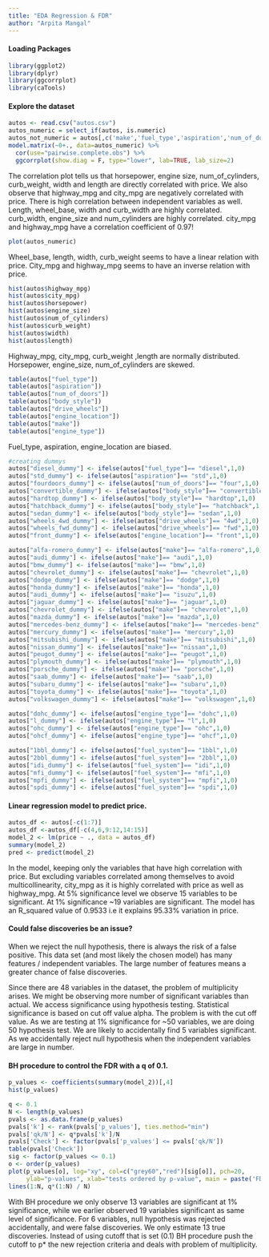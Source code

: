 ```yaml
---
title: "EDA Regression & FDR"
author: "Arpita Mangal"
---
```



#### Loading Packages

```r
library(ggplot2)
library(dplyr)
library(ggcorrplot)
library(caTools)
```

#### Explore the dataset

```r
autos <- read.csv("autos.csv")
autos_numeric = select_if(autos, is.numeric)
autos_not_numeric = autos[,c('make','fuel_type','aspiration','num_of_doors','body_style','drive_wheels','engine_location','engine_type','fuel_system')]
model.matrix(~0+., data=autos_numeric) %>%
  cor(use="pairwise.complete.obs") %>%
  ggcorrplot(show.diag = F, type="lower", lab=TRUE, lab_size=2)
```

The correlation plot tells us that horsepower, engine size, num_of_cylinders, curb_weight, width and length are directly correlated with price. We also observe that highway_mpg and city_mpg are negatively correlated with price. There is high correlation between independent variables as well. Length, wheel_base, width and curb_width are highly correlated. curb_width, engine_size and num_cylinders are highly correlated. city_mpg and highway_mpg have a correlation coefficient of 0.97!

```r
plot(autos_numeric)
```

Wheel_base, length, width, curb_weight seems to have a linear relation with price. City_mpg and highway_mpg seems to have an inverse relation with price.  

```r
hist(autos$highway_mpg)
hist(autos$city_mpg)
hist(autos$horsepower)
hist(autos$engine_size)
hist(autos$num_of_cylinders)
hist(autos$curb_weight)
hist(autos$width)
hist(autos$length)
```
Highway_mpg, city_mpg, curb_weight ,length are normally distributed. Horsepower, engine_size, num_of_cylinders are skewed.     

```r
table(autos["fuel_type"])
table(autos["aspiration"])
table(autos["num_of_doors"])
table(autos["body_style"])
table(autos["drive_wheels"])
table(autos["engine_location"])
table(autos["make"])
table(autos["engine_type"])
```

Fuel_type, aspiration, engine_location are biased.  


```r
#creating dummys
autos["diesel_dummy"] <- ifelse(autos["fuel_type"]== "diesel",1,0)
autos["std_dummy"] <- ifelse(autos["aspiration"]== "std",1,0)
autos["fourdoors_dummy"] <- ifelse(autos["num_of_doors"]== "four",1,0)
autos["convertible_dummy"] <- ifelse(autos["body_style"]== "convertible",1,0)
autos["hardtop_dummy"] <- ifelse(autos["body_style"]== "hardtop",1,0)
autos["hatchback_dummy"] <- ifelse(autos["body_style"]== "hatchback",1,0)
autos["sedan_dummy"] <- ifelse(autos["body_style"]== "sedan",1,0)
autos["wheels_4wd_dummy"] <- ifelse(autos["drive_wheels"]== "4wd",1,0)
autos["wheels_fwd_dummy"] <- ifelse(autos["drive_wheels"]== "fwd",1,0)
autos["front_dummy"] <- ifelse(autos["engine_location"]== "front",1,0)

autos["alfa-romero_dummy"] <- ifelse(autos["make"]== "alfa-romero",1,0)
autos["audi_dummy"] <- ifelse(autos["make"]== "audi",1,0)
autos["bmw_dummy"] <- ifelse(autos["make"]== "bmw",1,0)
autos["chevrolet_dummy"] <- ifelse(autos["make"]== "chevrolet",1,0)
autos["dodge_dummy"] <- ifelse(autos["make"]== "dodge",1,0)
autos["honda_dummy"] <- ifelse(autos["make"]== "honda",1,0)
autos["audi_dummy"] <- ifelse(autos["make"]== "isuzu",1,0)
autos["jaguar_dummy"] <- ifelse(autos["make"]== "jaguar",1,0)
autos["chevrolet_dummy"] <- ifelse(autos["make"]== "chevrolet",1,0)
autos["mazda_dummy"] <- ifelse(autos["make"]== "mazda",1,0)
autos["mercedes-benz_dummy"] <- ifelse(autos["make"]== "mercedes-benz",1,0)
autos["mercury_dummy"] <- ifelse(autos["make"]== "mercury",1,0)
autos["mitsubishi_dummy"] <- ifelse(autos["make"]== "mitsubishi",1,0)
autos["nissan_dummy"] <- ifelse(autos["make"]== "nissan",1,0)
autos["peugot_dummy"] <- ifelse(autos["make"]== "peugot",1,0)
autos["plymouth_dummy"] <- ifelse(autos["make"]== "plymouth",1,0)
autos["porsche_dummy"] <- ifelse(autos["make"]== "porsche",1,0)
autos["saab_dummy"] <- ifelse(autos["make"]== "saab",1,0)
autos["subaru_dummy"] <- ifelse(autos["make"]== "subaru",1,0)
autos["toyota_dummy"] <- ifelse(autos["make"]== "toyota",1,0)
autos["volkswagen_dummy"] <- ifelse(autos["make"]== "volkswagen",1,0)

autos["dohc_dummy"] <- ifelse(autos["engine_type"]== "dohc",1,0)
autos["l_dummy"] <- ifelse(autos["engine_type"]== "l",1,0)
autos["ohc_dummy"] <- ifelse(autos["engine_type"]== "ohc",1,0)
autos["ohcf_dummy"] <- ifelse(autos["engine_type"]== "ohcf",1,0)

autos["1bbl_dummy"] <- ifelse(autos["fuel_system"]== "1bbl",1,0)
autos["2bbl_dummy"] <- ifelse(autos["fuel_system"]== "2bbl",1,0)
autos["idi_dummy"] <- ifelse(autos["fuel_system"]== "idi",1,0)
autos["mfi_dummy"] <- ifelse(autos["fuel_system"]== "mfi",1,0)
autos["mpfi_dummy"] <- ifelse(autos["fuel_system"]== "mpfi",1,0)
autos["spdi_dummy"] <- ifelse(autos["fuel_system"]== "spdi",1,0)

```

#### Linear regression model to predict price.

```r
autos_df <- autos[-c(1:7)]
autos_df <-autos_df[-c(4,6,9:12,14:15)]
model_2 <- lm(price ~ ., data = autos_df)
summary(model_2)
pred <- predict(model_2)
```

In the model, keeping only the variables that have high correlation with price. But excluding variables correlated among themselves to avoid multicollinearity, city_mpg as it is highly correlated with price as well as highway_mpg. At 5% significance level we observe 15 variables to be significant. At 1% significance ~19 variables are significant. The model has an R_squared value of 0.9533 i.e it explains 95.33% variation in price.     

#### Could false discoveries be an issue?  

When we reject the null hypothesis, there is always the risk of a false positive. This data set (and most likely the chosen model) has many features / independent variables. The large number of features means a greater chance of false discoveries.

Since there are 48 variables in the dataset, the problem of multiplicity arises. We might be observing more number of significant variables than actual. We access significance using hypothesis testing. Statistical significance is based on cut off value alpha. The problem is with the cut off value. As we are testing at 1% significance for ~50 variables, we are doing 50 hypothesis test. We are likely to accidentally find 5 variables significant. As we accidentally reject null hypothesis when the independent variables are large in number.    

#### BH procedure to control the FDR with a q of 0.1.

```r
p_values <- coefficients(summary(model_2))[,4]
hist(p_values)

q <- 0.1
N <- length(p_values)
pvals <- as.data.frame(p_values)
pvals['k'] <- rank(pvals['p_values'], ties.method="min")
pvals['qk/N'] <- q*pvals['k']/N
pvals['Check'] <- factor(pvals['p_values'] <= pvals['qk/N'])
table(pvals['Check'])
sig <- factor(p_values <= 0.1)
o <- order(p_values)
plot(p_values[o], log="xy", col=c("grey60","red")[sig[o]], pch=20,
     ylab="p-values", xlab="tests ordered by p-value", main = paste('FDR =',q))
lines(1:N, q*(1:N) / N)

```

With BH procedure we only observe 13 variables are significant at 1% significance, while we earlier observed 19 variables significant as same level of significance. For 6 variables, null hypothesis was rejected accidentally, and were false discoveries. We only estimate 13 true discoveries. Instead of using cutoff that is set (0.1) BH procedure push the cutoff to p* the new rejection criteria and deals with problem of multiplicity.  



